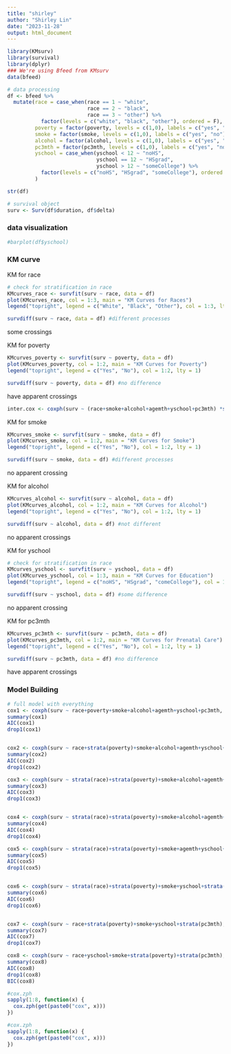 ```yaml
---
title: "shirley"
author: "Shirley Lin"
date: "2023-11-28"
output: html_document
---
```


```r
library(KMsurv)
library(survival)
library(dplyr)
### We're using Bfeed from KMsurv
data(bfeed)
```

```r
# data processing
df <- bfeed %>% 
  mutate(race = case_when(race == 1 ~ "white",
                          race == 2 ~ "black", 
                          race == 3 ~ "other") %>% 
           factor(levels = c("white", "black", "other"), ordered = F),
         poverty = factor(poverty, levels = c(1,0), labels = c("yes", "no")),
         smoke = factor(smoke, levels = c(1,0), labels = c("yes", "no")),
         alcohol = factor(alcohol, levels = c(1,0), labels = c("yes", "no")),
         pc3mth = factor(pc3mth, levels = c(1,0), labels = c("yes", "no")),
         yschool = case_when(yschool < 12 ~ "noHS",
                             yschool == 12 ~ "HSgrad", 
                             yschool > 12 ~ "someCollege") %>% 
           factor(levels = c("noHS", "HSgrad", "someCollege"), ordered = F)
         )

str(df)

# survival object
surv <- Surv(df$duration, df$delta)
```


### data visualization
```r
#barplot(df$yschool)
```


### KM curve

KM for race
```r
# check for stratification in race
KMcurves_race <- survfit(surv ~ race, data = df)
plot(KMcurves_race, col = 1:3, main = "KM Curves for Races")
legend("topright", legend = c("White", "Black", "Other"), col = 1:3, lty = 1)

survdiff(surv ~ race, data = df) #different processes
```
some crossings


KM for poverty
```r
KMcurves_poverty <- survfit(surv ~ poverty, data = df)
plot(KMcurves_poverty, col = 1:2, main = "KM Curves for Poverty")
legend("topright", legend = c("Yes", "No"), col = 1:2, lty = 1)

survdiff(surv ~ poverty, data = df) #no difference
```
have apparent crossings

```r
inter.cox <- coxph(surv ~ (race+smoke+alcohol+agemth+yschool+pc3mth) *strata(Gender), data = burn1)
```



KM for smoke
```r
KMcurves_smoke <- survfit(surv ~ smoke, data = df)
plot(KMcurves_smoke, col = 1:2, main = "KM Curves for Smoke")
legend("topright", legend = c("Yes", "No"), col = 1:2, lty = 1)

survdiff(surv ~ smoke, data = df) #different processes
```
no apparent crossing


KM for alcohol
```r
KMcurves_alcohol <- survfit(surv ~ alcohol, data = df)
plot(KMcurves_alcohol, col = 1:2, main = "KM Curves for Alcohol")
legend("topright", legend = c("Yes", "No"), col = 1:2, lty = 1)

survdiff(surv ~ alcohol, data = df) #not different
```
no apparent crossings


KM for yschool
```r
# check for stratification in race
KMcurves_yschool <- survfit(surv ~ yschool, data = df)
plot(KMcurves_yschool, col = 1:3, main = "KM Curves for Education")
legend("topright", legend = c("noHS", "HSgrad", "comeCollege"), col = 1:3, lty = 1)

survdiff(surv ~ yschool, data = df) #some difference
```
no apparent crossing


KM for pc3mth
```r
KMcurves_pc3mth <- survfit(surv ~ pc3mth, data = df)
plot(KMcurves_pc3mth, col = 1:2, main = "KM Curves for Prenatal Care")
legend("topright", legend = c("Yes", "No"), col = 1:2, lty = 1)

survdiff(surv ~ pc3mth, data = df) #no difference
```
have apparent crossings


### Model Building

```r
# full model with everything
cox1 <- coxph(surv ~ race+poverty+smoke+alcohol+agemth+yschool+pc3mth, data=df)
summary(cox1)
AIC(cox1)
drop1(cox1)


cox2 <- coxph(surv ~ race+strata(poverty)+smoke+alcohol+agemth+yschool+strata(pc3mth), data=df)
summary(cox2)
AIC(cox2)
drop1(cox2)

cox3 <- coxph(surv ~ strata(race)+strata(poverty)+smoke+alcohol+agemth+yschool+strata(pc3mth), data=df)
summary(cox3)
AIC(cox3)
drop1(cox3)


cox4 <- coxph(surv ~ strata(race)+strata(poverty)+smoke+alcohol+agemth+yschool+strata(pc3mth), data=df)
summary(cox4)
AIC(cox4)
drop1(cox4)

cox5 <- coxph(surv ~ strata(race)+strata(poverty)+smoke+agemth+yschool+strata(pc3mth), data=df)
summary(cox5)
AIC(cox5)
drop1(cox5)


cox6 <- coxph(surv ~ strata(race)+strata(poverty)+smoke+yschool+strata(pc3mth), data=df)
summary(cox6)
AIC(cox6)
drop1(cox6)


cox7 <- coxph(surv ~ race+strata(poverty)+smoke+yschool+strata(pc3mth), data=df)
summary(cox7)
AIC(cox7)
drop1(cox7)

cox8 <- coxph(surv ~ race+yschool+smoke+strata(poverty)+strata(pc3mth), data=df)
summary(cox8)
AIC(cox8)
drop1(cox8)
BIC(cox8)

#cox.zph
sapply(1:8, function(x) {
  cox.zph(get(paste0("cox", x)))
})

#cox.zph
sapply(1:8, function(x) {
  cox.zph(get(paste0("cox", x)))
})

```



